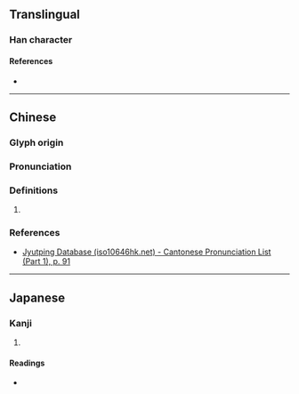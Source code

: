 {{character info}}
==Translingual==


===Han character===
{{Han char|rn=37|rad=大|as=13|sn=16|four=|canj=KYMH|ids=⿱大歲}}

====References====
* {{Han ref|kx=0254.100|dkj=06013|dj=0516.010|hdz=10549.130|uh=596F|ud=22895}}

----
==Chinese==
{{zh-forms|s=𫯥}}

===Glyph origin===
{{Han etym}}

===Pronunciation===
{{zh-pron
|m=huò
|c=kut3,kwut3
|cat=
}}

===Definitions===
{{zh-hanzi}}

# {{rfdef|zh}}

===References===
* [http://www.iso10646hk.net/jp/document/download.jsp Jyutping Database (iso10646hk.net) - Cantonese Pronunciation List (Part 1), p. 91]

----

==Japanese==

===Kanji===
{{ja-kanji|grade=|rs=大13}}

# {{rfdef|ja|sort=大13}}

====Readings====
* {{ja-readings|on=かつ, かち|kun=}}